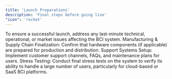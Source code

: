 ```yaml
---
title: 'Launch Preparations'
description: 'Final steps before going live'
"icon": 'rocket'
---
```


To ensure a successful launch, address any last-minute technical, operational, or market issues affecting the BCI system.
Manufacturing & Supply Chain Finalization: Confirm that hardware components (if applicable) are prepared for production and distribution.
Support Systems Setup: Implement customer support channels, FAQs, and maintenance plans for users.
Stress Testing: Conduct final stress tests on the system to verify its ability to handle a large number of users, particularly for cloud-based or SaaS BCI platforms.
